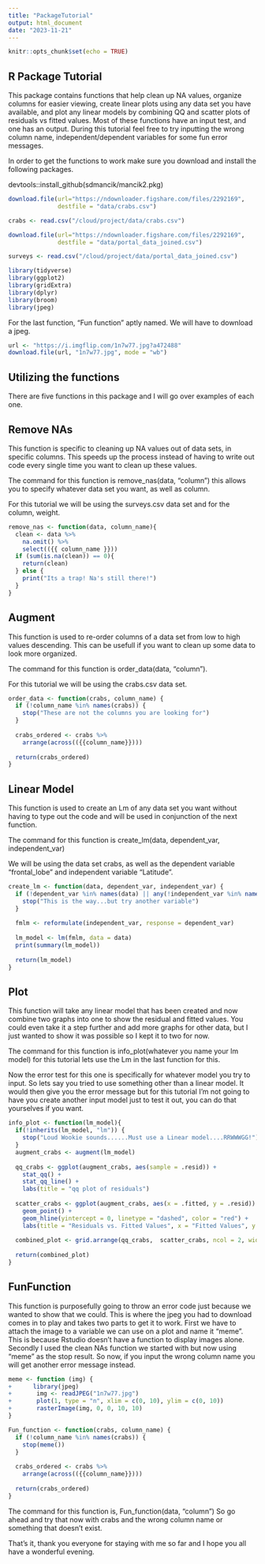 ```yaml
---
title: "PackageTutorial"
output: html_document
date: "2023-11-21"
---
```


```r
knitr::opts_chunk$set(echo = TRUE)
```

## R Package Tutorial

This package contains functions that help clean up NA values, organize columns for easier viewing, create linear plots using any data set you have available, and plot any linear models by combining QQ and scatter plots of residuals vs fitted values. Most of these functions have an input test, and one has an output. During this tutorial feel free to try inputting the wrong column name, independent/dependent variables for some fun error messages.

In order to get the functions to work make sure you download and install the following packages.

devtools::install_github(sdmancik/mancik2.pkg)

```R
download.file(url="https://ndownloader.figshare.com/files/2292169",
              destfile = "data/crabs.csv")
```

```r
crabs <- read.csv("/cloud/project/data/crabs.csv")
```

```R
download.file(url="https://ndownloader.figshare.com/files/2292169",
              destfile = "data/portal_data_joined.csv")
```

```r
surveys <- read.csv("/cloud/project/data/portal_data_joined.csv")
```

```R
library(tidyverse)
library(ggplot2)
library(gridExtra)
library(dplyr)
library(broom)
library(jpeg)
```

For the last function, "Fun function" aptly named. We will have to download a jpeg.

```R
url <- "https://i.imgflip.com/1n7w77.jpg?a472488"
download.file(url, "1n7w77.jpg", mode = "wb")
```

## Utilizing the functions

There are five functions in this package and I will go over examples of each one.

## Remove NAs

This function is specific to cleaning up NA values out of data sets, in specific columns. This speeds up the process instead of having to write out code every single time you want to clean up these values.

The command for this function is remove_nas(data, "column") this allows you to specify whatever data set you want, as well as column.

For this tutorial we will be using the surveys.csv data set and for the column, weight.

```R
remove_nas <- function(data, column_name){
  clean <- data %>% 
    na.omit() %>% 
    select(({{ column_name }})) 
  if (sum(is.na(clean)) == 0){
    return(clean)
  } else {
    print("Its a trap! Na's still there!")
  }
}
```

## Augment

This function is used to re-order columns of a data set from low to high values descending. This can be usefull if you want to clean up some data to look more organized.

The command for this function is order_data(data, "column").

For this tutorial we will be using the crabs.csv data set.

```R
order_data <- function(crabs, column_name) {
  if (!column_name %in% names(crabs)) {
    stop("These are not the columns you are looking for")
  }
  
  crabs_ordered <- crabs %>%
    arrange(across(({{column_name}})))
  
  return(crabs_ordered)
}
```

## Linear Model

This function is used to create an Lm of any data set you want without having to type out the code and will be used in conjunction of the next function.

The command for this function is create_lm(data, dependent_var, independent_var)

We will be using the data set crabs, as well as the dependent variable "frontal_lobe" and independent variable "Latitude".

```R
create_lm <- function(data, dependent_var, independent_var) {
  if (!dependent_var %in% names(data) || any(!independent_var %in% names(data))) {
    stop("This is the way...but try another variable")
  }
  
  fmlm <- reformulate(independent_var, response = dependent_var)
  
  lm_model <- lm(fmlm, data = data)
  print(summary(lm_model))
  
  return(lm_model)
}
```

## Plot

This function will take any linear model that has been created and now combine two graphs into one to show the residual and fitted values. You could even take it a step further and add more graphs for other data, but I just wanted to show it was possible so I kept it to two for now.

The command for this function is info_plot(whatever you name your lm model) for this tutorial lets use the Lm in the last function for this.

Now the error test for this one is specifically for whatever model you try to input. So lets say you tried to use something other than a linear model. It would then give you the error message but for this tutorial I'm not going to have you create another input model just to test it out, you can do that yourselves if you want.

```R
info_plot <- function(lm_model){
  if(!inherits(lm_model, "lm")) {
    stop("Loud Wookie sounds......Must use a Linear model....RRWWWGG!")
  }  
  augment_crabs <- augment(lm_model)
  
  qq_crabs <- ggplot(augment_crabs, aes(sample = .resid)) +
    stat_qq() +
    stat_qq_line() +
    labs(title = "qq plot of residuals")
  
  scatter_crabs <- ggplot(augment_crabs, aes(x = .fitted, y = .resid)) +
    geom_point() +
    geom_hline(yintercept = 0, linetype = "dashed", color = "red") +
    labs(title = "Residuals vs. Fitted Values", x = "Fitted Values", y = "Residuals")
  
  combined_plot <- grid.arrange(qq_crabs,  scatter_crabs, ncol = 2, widths = c(1,2))
  
  return(combined_plot)
}
```

## FunFunction

This function is purposefully going to throw an error code just because we wanted to show that we could. This is where the jpeg you had to download comes in to play and takes two parts to get it to work. First we have to attach the image to a variable we can use on a plot and name it "meme". This is because Rstudio doesn't have a function to display images alone. Secondly I used the clean NAs function we started with but now using "meme" as the stop result. So now, if you input the wrong column name you will get another error message instead.

```R
meme <- function (img) { 
+      library(jpeg)
+       img <- readJPEG("1n7w77.jpg")
+       plot(1, type = "n", xlim = c(0, 10), ylim = c(0, 10))
+       rasterImage(img, 0, 0, 10, 10)
}
```


```R
Fun_function <- function(crabs, column_name) {
  if (!column_name %in% names(crabs)) {
    stop(meme())
  }
  
  crabs_ordered <- crabs %>%
    arrange(across(({{column_name}})))
  
  return(crabs_ordered)
}
```

The command for this function is, Fun_function(data, "column") So go ahead and try that now with crabs and the wrong column name or something that doesn't exist.

That's it, thank you everyone for staying with me so far and I hope you all have a wonderful evening.
